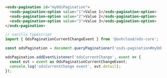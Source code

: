 ```html
<osds-pagination id="myOdsPagination">
  <osds-pagination-option value="1">Value 1</osds-pagination-option>
  <osds-pagination-option value="2">Value 2</osds-pagination-option>
  <osds-pagination-option value="3">Value 3</osds-pagination-option>
</osds-pagination>
```

```typescript
// vanilla typescript
import { OdsPaginationCurrentChangeEvent } from '@ovhcloud/ods-core';

const odsPagination = document.queryPaginationor('osds-pagination#myOdsPagination');

odsPagination.addEventListener('odsCurrentChange', event => {
  const evt = event as OdsPaginationCurrentChangeEvent;
  console.log('odsCurrentChange event', evt.detail);
});
```
